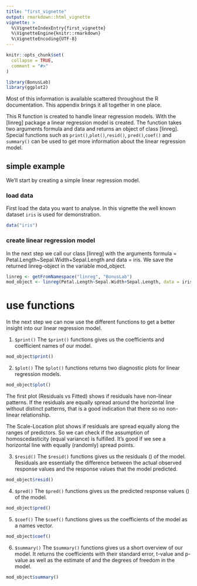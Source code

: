 ```yaml
---
title: "first_vignette"
output: rmarkdown::html_vignette
vignette: >
  %\VignetteIndexEntry{first_vignette}
  %\VignetteEngine{knitr::rmarkdown}
  %\VignetteEncoding{UTF-8}
---
```


```r
knitr::opts_chunk$set(
  collapse = TRUE,
  comment = "#>"
)
```

```r
library(BonusLab)
library(ggplot2)

```

Most of this information is available scattered throughout the R documentation. This appendix brings it all together in one place. 

This R function is created to handle linear regression models. With the [linreg] package a linear regression model is created. The function takes two arguments formula and data and returns an object of class [linreg]. Special functions such as `print()`,`plot()`,`resid()`, `pred()`,`coef()` and `summary()` can be used to get more information about the linear regression model. 



## simple example
We'll start by creating a simple linear regression model. 

### load data
First load the data you want to analyse. In this vignette the well known dataset `iris` is used for demonstration. 
```r
data("iris")
```


### create linear regression model
In the next step we call our class [linreg] with the arguments formula = Petal.Length~Sepal.Width+Sepal.Length and data = iris. We save the returned linreg-object in the variable mod_object. 
```r
linreg <- getFromNamespace("linreg", "BonusLab")
mod_object <- linreg(Petal.Length~Sepal.Width+Sepal.Length, data = iris)
```

# use functions
In the next step we can now use the different functions to get a better insight into our linear regression model. 

1. `$print()`
The `$print()` functions gives us the coefficients and coefficient names of our model. 
```r
mod_object$print()
```


2. `$plot()`
The `$plot()` functions returns two diagnostic plots for linear regression models. 

```r
mod_object$plot()
```

The first plot (Residuals vs Fitted) shows if residuals have non-linear patterns. If the residuals are equally spread around the horizontal line without distinct patterns, that is a good indication that there so no non-linear relationship. 

The Scale-Location plot shows if residuals are spread equally along the ranges of predictors. So we can check if the assumption of homoscedasticity (equal variance) is fulfilled. It's good if we see a horizontal line with equally (randomly) spread points. 


3. `$resid()`
The `$resid()` functions gives us the residuals (\hat{e}) of the model. Residuals are essentially the difference between the actual observed response values and the response values that the model predicted.
```r
mod_object$resid()
```


4. `$pred()`
The `$pred()` functions gives us the predicted response values (\hat{y}) of the model. 
```r
mod_object$pred()
```


5. `$coef()`
The `$coef()` functions gives us the coefficients of the model as a names vector. 
```r
mod_object$coef()
```


6. `$summary()` 
The `$summary()` functions gives us a short overview of our model. It returns the coefficients with their standard error, t-value and p-value as well as the estimate of \hat{\sigma} and the degrees of freedom in the model. 
```r
mod_object$summary()
```


